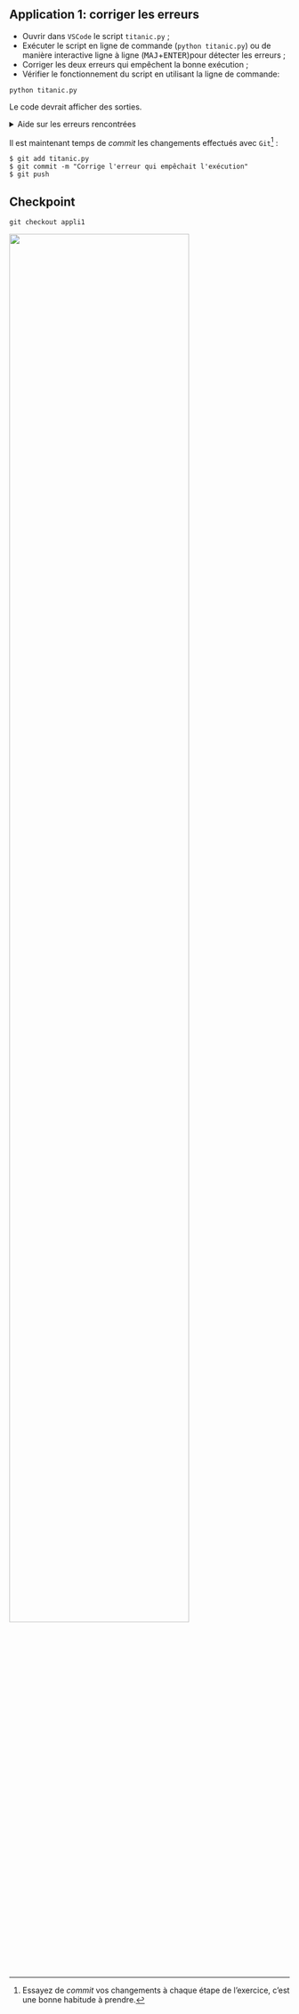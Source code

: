 ::: {.callout-tip}
## Application 1: corriger les erreurs

- Ouvrir dans `VSCode` le script `titanic.py` ;
- Exécuter le script en ligne de commande (`python titanic.py`) ou de manière interactive ligne à ligne (<kbd>MAJ</kbd>+<kbd>ENTER</kbd>)pour détecter les erreurs ;
- Corriger les deux erreurs qui empêchent la bonne exécution ;
- Vérifier le fonctionnement du script en utilisant la ligne de commande:

```shell
python titanic.py
```

Le code devrait afficher des sorties.

<details>
<summary>
Aide sur les erreurs rencontrées
</summary>

La première erreur rencontrée est une alerte `FileNotFoundError`,
la seconde est liée à un _package_. 

</details>


Il est maintenant temps de *commit* les changements effectués avec `Git`[^2] :

[^2]: Essayez de *commit* vos changements à chaque étape de l'exercice, c'est une bonne habitude à prendre.

```shell
$ git add titanic.py
$ git commit -m "Corrige l'erreur qui empêchait l'exécution"
$ git push
```
:::

::: {.callout-caution collapse="true"}
## Checkpoint

```shell
git checkout appli1
```

![](/checkpoint.jpg){width=80% fig-align="center"}

:::